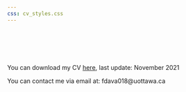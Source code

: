 ---
css: cv_styles.css
---




<br>

<br>
<br>

You can download my CV [here](Academic_CV.pdf), last update: November 2021<br>

You can contact me via email at: fdava018@uottawa.ca<br>